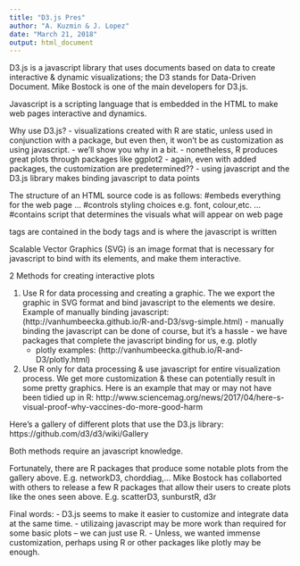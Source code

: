 ```yaml
---
title: "D3.js Pres"
author: "A. Kuzmin & J. Lopez"
date: "March 21, 2018"
output: html_document
---
```


D3.js is a javascript library that uses documents based on data to create interactive & dynamic visualizations; the D3 stands for Data-Driven Document. Mike Bostock is one of the main developers for D3.js.

Javascript is a scripting language that is embedded in the HTML to make web pages interactive and dynamics.

Why use D3.js?
  - visualizations created with R are static, unless used in conjunction with a package,
  but even then, it won't be as customization as using javascript.
  - we'll show you why in a bit.
  - nonetheless, R produces great plots through packages like ggplot2
  - again, even with added packages, the customization are predetermined??
  - using javascript and the D3.js library makes binding javascript to data points

The structure of an HTML source code is as follows:
  <html> #embeds everything for the web page
  <head>...</head> #controls styling choices e.g. font, colour,etc.
  <body>...</body> #contains script that determines the visuals what will appear on web page
  </html>
  
<script>...</script> tags are contained in the body tags and is where the javascript is written

Scalable Vector Graphics (SVG) is an image format that is necessary for javascript to bind with its elements, and make them interactive.
  
2 Methods for creating interactive plots

  1. Use R for data processing and creating a graphic. The we export the graphic in SVG format and bind javascript to the elements we desire.
  Example of manually binding javascript: (http://vanhumbeecka.github.io/R-and-D3/svg-simple.html)
    - manually binding the javascript can be done of course, but it's a hassle
    - we have packages that complete the javascript binding for us, e.g. plotly
      - plotly examples: (http://vanhumbeecka.github.io/R-and-D3/plotly.html)
    
  2. Use R only for data processing & use javascript for entire visualization process. We get more customization & these can potentially result in some pretty graphics. Here is an example that may or may not have been tidied up in R: http://www.sciencemag.org/news/2017/04/here-s-visual-proof-why-vaccines-do-more-good-harm
  
Here's a gallery of different plots that use the D3.js library: https://github.com/d3/d3/wiki/Gallery
  
Both methods require an javascript knowledge.

Fortunately, there are R packages that produce some notable plots from the gallery above. E.g. networkD3, chorddiag,...
Mike Bostock has collaborted with others to release a few R packages that allow their users to create plots like the ones seen above. E.g. scatterD3, sunburstR, d3r

Final words:
- D3.js seems to make it easier to customize and integrate data at the same time. 
- utilizaing javascript may be more work than required for some basic plots -- we can just use R. 
- Unless, we wanted immense customization, perhaps using R or other packages like plotly may be enough.
  